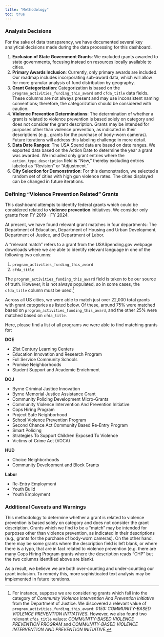 ```yaml
---
title: "Methodology"
toc: true
---
```



### Analysis Decisions

For the sake of data transparency, we have documented several key analytical decisions made during the data processing for this dashboard.

1. **Exclusion of State Government Grants**: We excluded grants awarded to state governments, focusing instead on resources locally available to cities.
2. **Primary Awards Inclusion**: Currently, only primary awards are included. Our roadmap includes incorporating sub-award data, which will allow for more granular analysis of fund distribution by geography.
3. **Grant Categorization**: Categorization is based on the `program_activities_funding_this_award` and `cfda_title` data fields. These columns are not always present and may use inconsistent naming conventions; therefore, the categorization should be considered with caution.
4. **Violence Prevention Determinations**: The determination of whether a grant is related to violence prevention is based solely on category and does not consider the grant description. Grants may be intended for purposes other than violence prevention, as indicated in their descriptions (e.g., grants for the purchase of body-worn cameras). Future iterations will address this labeling challenge in more detail.
5. **Data Date Ranges**: The USA Spend data are based on date ranges. We exported data based on the Action Date to determine the year a grant was awarded. We included only grant entries where the `action_type_description` field is "New," thereby excluding entries labeled as "Revision" or "Adjustment."
6. **City Selection for Demonstration**: For this demonstration, we selected a random set of cities with high gun violence rates. The cities displayed can be changed in future iterations.



### Defining "Violence Prevention Related" Grants

This dashboard attempts to identify federal grants which could be considered related to **violence prevention** initiatives. We consider only grants from FY 2019 - FY 2024. 

At present, we have found relevant grant matches in four departments: The Department of Education, Department of Housing and Urban Development, Department of Justice, and Department of Labor.

A "relevant match" refers to a grant from the USASpending.gov webpage downloads where we are able to identify relevant language in one of the following two columns:

1. `program_activities_funding_this_award`
2. `cfda_title`

The `program_activities_funding_this_award` field is taken to be our source of truth. However, it is not always populated, so in some cases, the `cfda_title` column must be used.^[For instance, suppose we are considering grants which fall into the category of *Community Violence Intervention And Prevention Initiative* from the Department of Justice. We discovered a relevant value of `program_activities_funding_this_award`: *0153: COMMUNITY-BASED VIOLENCE PREVENTION INITIATIVES*. However, we also found two relevant `cfda_title` values: *COMMUNITY-BASED VIOLENCE PREVENTION PROGRAM* and *COMMUNITY-BASED VIOLENCE INTERVENTION AND PREVENTION INITIATIVE*.]

Across all US cities, we were able to match just over 22,000 total grants with grant categories as listed below. Of these, around 75% were matched based on `program_activities_funding_this_award`, and the other 25% were matched based on `cfda_title`.

Here, please find a list of all programs we were able to find matching grants for:

**DOE**

- 21st Century Learning Centers
- Education Innovation and Research Program
- Full Service Community Schools
- Promise Neighborhoods
- Student Support and Academic Enrichment


**DOJ**

- Byrne Criminal Justice Innovation
- Byrne Memorial Justice Assistance Grant
- Community Policing Development Micro-Grants
- Community Violence Intervention And Prevention Initiative
- Cops Hiring Program
- Project Safe Neighborhood
- School Violence Prevention Program
- Second Chance Act Community Based Re-Entry Program
- Smart Policing
- Strategies To Support Children Exposed To Violence
- Victims of Crime Act (VOCA)


**HUD**

- Choice Neighborhoods
- Community Development and Block Grants


**Labor**

- Re-Entry Employment
- Youth Build
- Youth Employment



### Additional Caveats and Warnings

This methodology to determine whether a grant is related to violence prevention is based solely on category and does not consider the grant description. Grants which we find to be a "match" may be intended for purposes other than violence prevention, as indicated in their descriptions (e.g., grants for the purchase of body-worn cameras). On the other hand, there may be some grants where the description field is left blank, or where there is a typo, that are in fact related to violence prevention (e.g. there are many Cops Hiring Program grants where the description reads "CHP" but the two columns identified above are blank).

As a result, we believe we are both over-counting and under-counting our grant inclusion. To remedy this, more sophisticated text analysis may be implemented in future iterations.
